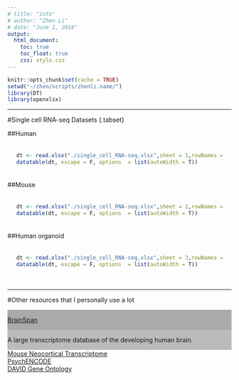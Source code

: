 ```yaml
---
# title: "info"
# author: "Zhen Li"
# date: "June 1, 2018"
output:
  html_document:
    toc: true
    toc_float: true
    css: style.css
---
```


```r
knitr::opts_chunk$set(cache = TRUE)
setwd("~/zhen/scripts/zhenli.name/")
library(DT)
library(openxlsx)
```


<!-- In this page, you will find various useful resources related to single cell genomics, including: -->

<!-- * [List of human neocortex single cell RNA-seq datasets](#anchor1) -->
<!-- * [List of human organoid single cell RNA-seq datasets](#anchor2) -->
<!-- * List of mouse single cell RNA-seq datasets -->
<!-- * List of single cell genomics datasets -->

---

#Single cell RNA-seq Datasets {.tabset}

##Human 
<div style="padding: 20px">

```r
dt <- read.xlsx("./single_cell_RNA-seq.xlsx",sheet = 1,rowNames = F)
datatable(dt, escape = F, options  = list(autoWidth = T))
```
</div>

##Mouse 
<div style="padding: 20px">

```r
dt <- read.xlsx("./single_cell_RNA-seq.xlsx",sheet = 2,rowNames = F)
datatable(dt, escape = F, options  = list(autoWidth = T))
```
</div>

##Human organoid 
<div style="padding: 20px">
```r
dt <- read.xlsx("./single_cell_RNA-seq.xlsx",sheet = 3,rowNames = F)
datatable(dt, escape = F, options  = list(autoWidth = T))
```
</div>

---

#Other resources that I personally use a lot

<div>
<div class="column left" style="background-color:#aaa;"> 
<a href="http://www.brainspan.org/">BrainSpan</a>
</div>

<div class="column right" style="background-color:#bbb;">
<p>A large transcriptome database of the developing human brain.<p>
</div>

</div>

<div><a href="http://hbatlas.org/mouseNCXtranscriptome/">Mouse Neocortical Transcriptome</a></div>
<div><a href="http://psychencode.org/">PsychENCODE</a></div>
<div><a href="https://david.ncifcrf.gov/home.jsp/">DAVID Gene Ontology</a></div>